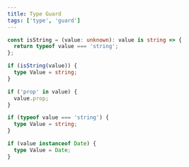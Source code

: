```yaml
---
title: Type Guard
tags: ['type', 'guard']
---
```


```ts
const isString = (value: unknown): value is string => {
  return typeof value === 'string';
};

if (isString(value)) {
  type Value = string;
}
```

```ts
if ('prop' in value) {
  value.prop;
}
```

```ts
if (typeof value === 'string') {
  type Value = string;
}
```

```ts
if (value instanceof Date) {
  type Value = Date;
}
```
